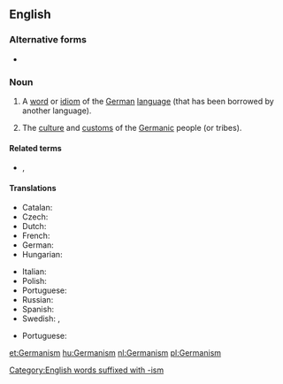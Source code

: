 ==English==
{{wikipedia}}

===Alternative forms===
* {{l|en|germanism}}

===Noun===
{{en-noun|~}}

# {{lb|en|countable}} A [[word]] or [[idiom]] of the [[German]] [[language]] (that has been borrowed by another language).
# {{lb|en|usually|uncountable}} The [[culture]] and [[custom]]s of the [[Germanic]] people (or tribes).

====Related terms====
* {{l|en|anglicism}}, {{l|en|Anglicism}}

====Translations====
{{trans-top|a word or idiom of the German language}}
* Catalan: {{t|ca|germanisme|m}}
* Czech: {{t+|cs|germanismus|m}}
* Dutch: {{t+|nl|germanisme|m}}
* French: {{t+|fr|germanisme|m}}
* German: {{t+|de|Germanismus|m}}
* Hungarian: {{t+|hu|germanizmus}}
{{trans-mid}}
* Italian: {{t+|it|germanismo|m}}
* Polish: {{t+|pl|germanizm|m}}
* Portuguese: {{t|pt|germanismo|m}}
* Russian: {{t+|ru|германи́зм|m}}
* Spanish: {{t|es|germanismo}}
* Swedish: {{t+|sv|germanism|c}}, {{t|sv|tyskeri|n}}
{{trans-bottom}}

{{trans-top|culture, and customs of Germanic peoples}}
{{trans-mid}}
* Portuguese: {{t|pt|germanismo|m}}
{{trans-bottom}}

[[Category:English words suffixed with -ism]]

[[et:Germanism]]
[[hu:Germanism]]
[[nl:Germanism]]
[[pl:Germanism]]